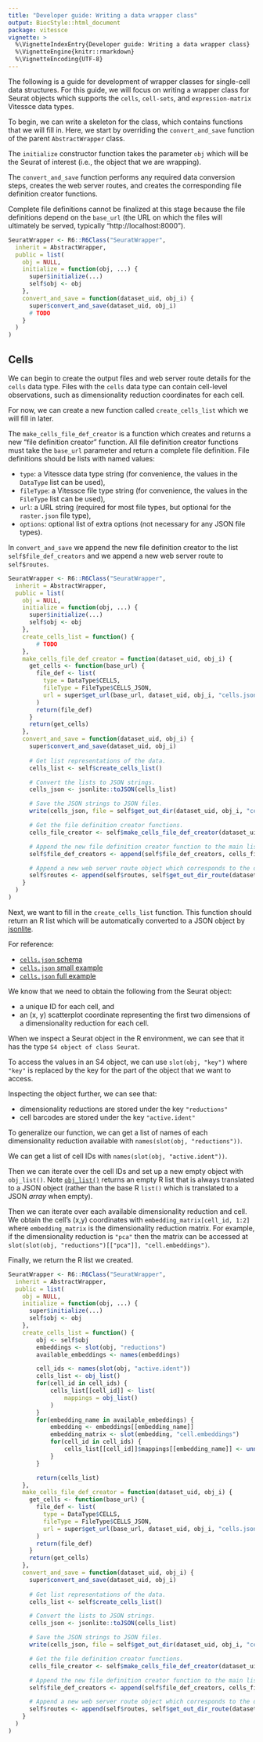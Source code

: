 ```yaml
---
title: "Developer guide: Writing a data wrapper class"
output: BiocStyle::html_document
package: vitessce
vignette: >
  %\VignetteIndexEntry{Developer guide: Writing a data wrapper class}
  %\VignetteEngine{knitr::rmarkdown}
  %\VignetteEncoding{UTF-8}
---
```


The following is a guide for development of wrapper classes for single-cell data structures.
For this guide, we will focus on writing a wrapper class for Seurat objects which supports the `cells`, `cell-sets`, and `expression-matrix` Vitessce data types.

To begin, we can write a skeleton for the class, which contains functions that we will fill in.
Here, we start by overriding the `convert_and_save` function of the parent `AbstractWrapper` class.

The `initialize` constructor function takes the parameter `obj` which will be the Seurat of interest (i.e., the object that we are wrapping).

The `convert_and_save` function performs any required data conversion steps, creates the web server routes, and creates the corresponding file definition creator functions.

Complete file definitions cannot be finalized at this stage because the file definitions depend on the `base_url` (the URL on which the files will ultimately be served, typically "http://localhost:8000").

```r
SeuratWrapper <- R6::R6Class("SeuratWrapper",
  inherit = AbstractWrapper,
  public = list(
    obj = NULL,
    initialize = function(obj, ...) {
      super$initialize(...)
      self$obj <- obj
    },
    convert_and_save = function(dataset_uid, obj_i) {
      super$convert_and_save(dataset_uid, obj_i)
      # TODO
    }
  )
)
```

## Cells

We can begin to create the output files and web server route details for the `cells` data type.
Files with the `cells` data type can contain cell-level observations, such as dimensionality reduction coordinates for each cell.

For now, we can create a new function called `create_cells_list` which we will fill in later.

The `make_cells_file_def_creator` is a function which creates and returns a new "file definition creator" function.
All file definition creator functions must take the `base_url` parameter and return a complete file definition.
File definitions should be lists with named values:

- `type`: a Vitessce data type string (for convenience, the values in the `DataType` list can be used),
- `fileType`: a Vitessce file type string (for convenience, the values in the `FileType` list can be used),
- `url`: a URL string (required for most file types, but optional for the `raster.json` file type),
- `options`: optional list of extra options (not necessary for any JSON file types).

In `convert_and_save` we append the new file definition creator to the list `self$file_def_creators` and we append a new web server route to `self$routes`.

```r
SeuratWrapper <- R6::R6Class("SeuratWrapper",
  inherit = AbstractWrapper,
  public = list(
    obj = NULL,
    initialize = function(obj, ...) {
      super$initialize(...)
      self$obj <- obj
    },
    create_cells_list = function() {
        # TODO
    },
    make_cells_file_def_creator = function(dataset_uid, obj_i) {
      get_cells <- function(base_url) {
        file_def <- list(
          type = DataType$CELLS,
          fileType = FileType$CELLS_JSON,
          url = super$get_url(base_url, dataset_uid, obj_i, "cells.json")
        )
        return(file_def)
      }
      return(get_cells)
    },
    convert_and_save = function(dataset_uid, obj_i) {
      super$convert_and_save(dataset_uid, obj_i)
      
      # Get list representations of the data.
      cells_list <- self$create_cells_list()

      # Convert the lists to JSON strings.
      cells_json <- jsonlite::toJSON(cells_list)

      # Save the JSON strings to JSON files.
      write(cells_json, file = self$get_out_dir(dataset_uid, obj_i, "cells.json"))

      # Get the file definition creator functions.
      cells_file_creator <- self$make_cells_file_def_creator(dataset_uid, obj_i)

      # Append the new file definition creator function to the main list.
      self$file_def_creators <- append(self$file_def_creators, cells_file_creator)

      # Append a new web server route object which corresponds to the directory of JSON files to be served.
      self$routes <- append(self$routes, self$get_out_dir_route(dataset_uid, obj_i))
    }
  )
)
```

Next, we want to fill in the `create_cells_list` function.
This function should return an R list which will be automatically converted to a JSON object by [jsonlite](https://cran.r-project.org/web/packages/jsonlite/vignettes/json-aaquickstart.html).

For reference:

- [`cells.json` schema](https://github.com/vitessce/vitessce/blob/master/src/schemas/cells.schema.json)
- [`cells.json` small example](https://github.com/vitessce/vitessce/blob/master/src/schemas/fixtures/cells.good.json)
- [`cells.json` full example](https://s3.amazonaws.com/vitessce-data/0.0.31/master_release/dries/dries.cells.json)

We know that we need to obtain the following from the Seurat object:

- a unique ID for each cell, and
- an (x, y) scatterplot coordinate representing the first two dimensions of a dimensionality reduction for each cell.

When we inspect a Seurat object in the R environment, we can see that it has the type `S4 object of class Seurat`.

To access the values in an S4 object, we can use `slot(obj, "key")` where `"key"` is replaced by the key for the part of the object that we want to access.

Inspecting the object further, we can see that:

- dimensionality reductions are stored under the key `"reductions"`
- cell barcodes are stored under the key `"active.ident"`

To generalize our function, we can get a list of names of each dimensionality reduction available with `names(slot(obj, "reductions"))`.

We can get a list of cell IDs with `names(slot(obj, "active.ident"))`.

Then we can iterate over the cell IDs and set up a new empty object with `obj_list()`.
Note [`obj_list()`](https://github.com/vitessce/vitessce-r/blob/8d4d7f9/R/helpers.R#L35) returns an empty R list that is always translated to a JSON object (rather than the base R `list()` which is translated to a JSON _array_ when empty).

Then we can iterate over each available dimensionality reduction and cell.
We obtain the cell's (x,y) coordinates with `embedding_matrix[cell_id, 1:2]` where `embedding_matrix` is the dimensionality reduction matrix.
For example, if the dimensionality reduction is `"pca"` then the matrix can be accessed at `slot(slot(obj, "reductions")[["pca"]], "cell.embeddings")`.

Finally, we return the R list we created.

```r
SeuratWrapper <- R6::R6Class("SeuratWrapper",
  inherit = AbstractWrapper,
  public = list(
    obj = NULL,
    initialize = function(obj, ...) {
      super$initialize(...)
      self$obj <- obj
    },
    create_cells_list = function() {
        obj <- self$obj
        embeddings <- slot(obj, "reductions")
        available_embeddings <- names(embeddings)

        cell_ids <- names(slot(obj, "active.ident"))
        cells_list <- obj_list()
        for(cell_id in cell_ids) {
            cells_list[[cell_id]] <- list(
                mappings = obj_list()
            )
        }
        for(embedding_name in available_embeddings) {
            embedding <- embeddings[[embedding_name]]
            embedding_matrix <- slot(embedding, "cell.embeddings")
            for(cell_id in cell_ids) {
                cells_list[[cell_id]]$mappings[[embedding_name]] <- unname(embedding_matrix[cell_id, 1:2])
            }
        }

        return(cells_list)
    },
    make_cells_file_def_creator = function(dataset_uid, obj_i) {
      get_cells <- function(base_url) {
        file_def <- list(
          type = DataType$CELLS,
          fileType = FileType$CELLS_JSON,
          url = super$get_url(base_url, dataset_uid, obj_i, "cells.json")
        )
        return(file_def)
      }
      return(get_cells)
    },
    convert_and_save = function(dataset_uid, obj_i) {
      super$convert_and_save(dataset_uid, obj_i)
      
      # Get list representations of the data.
      cells_list <- self$create_cells_list()

      # Convert the lists to JSON strings.
      cells_json <- jsonlite::toJSON(cells_list)

      # Save the JSON strings to JSON files.
      write(cells_json, file = self$get_out_dir(dataset_uid, obj_i, "cells.json"))

      # Get the file definition creator functions.
      cells_file_creator <- self$make_cells_file_def_creator(dataset_uid, obj_i)

      # Append the new file definition creator function to the main list.
      self$file_def_creators <- append(self$file_def_creators, cells_file_creator)

      # Append a new web server route object which corresponds to the directory of JSON files to be served.
      self$routes <- append(self$routes, self$get_out_dir_route(dataset_uid, obj_i))
    }
  )
)
```


